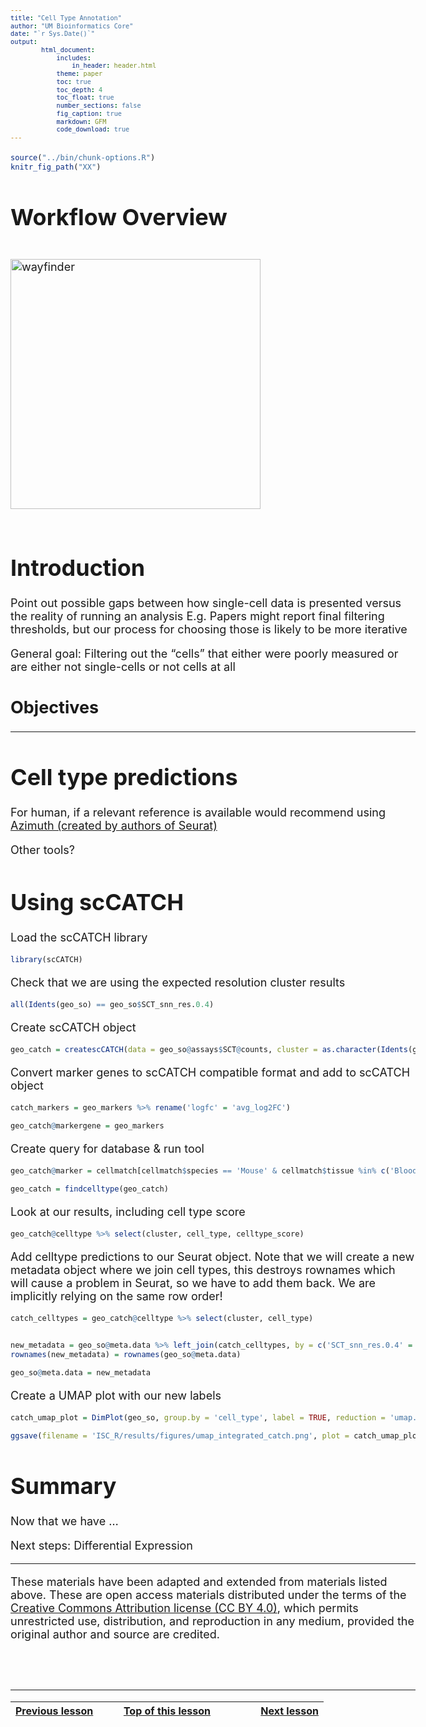 ```yaml
---
title: "Cell Type Annotation"
author: "UM Bioinformatics Core"
date: "`r Sys.Date()`"
output:
        html_document:
            includes:
                in_header: header.html
            theme: paper
            toc: true
            toc_depth: 4
            toc_float: true
            number_sections: false
            fig_caption: true
            markdown: GFM
            code_download: true
---
```


<style type="text/css">
body, td {
   font-size: 18px;
}
code.r{
  font-size: 12px;
}
pre {
  font-size: 12px
}
</style>

```r
source("../bin/chunk-options.R")
knitr_fig_path("XX")
```

# Workflow Overview {.unlisted .unnumbered}

<br/>
<img src="images/wayfinder/wayfinder.png" alt="wayfinder" style="height: 400px;"/>
<br/>
<br/>

# Introduction

Point out possible gaps between how single-cell data is presented versus the reality of running an analysis
E.g. Papers might report final filtering thresholds, but our process for choosing those is likely to be more iterative

General goal: Filtering out the "cells" that either were poorly measured or are either not single-cells or not cells at all

## Objectives

<!--Add specific goals for section-->

----

# Cell type predictions

<!--For mouse, we often use scCATCH-->

<!--More options for human samples than mouse-->

For human, if a relevant reference is available would recommend using [Azimuth (created by authors of Seurat)](https://azimuth.hubmapconsortium.org/) <!-- and [10x tutorial](https://www.10xgenomics.com/analysis-guides/automated-cell-type-annotation-from-r-to-loupe-using-louper) that includes example of using Azimuth -->

Other tools?

# Using scCATCH

<!--- add context about scCATCH--->

Load the scCATCH library
```r
library(scCATCH)
```

Check that we are using the expected resolution cluster results
```r
all(Idents(geo_so) == geo_so$SCT_snn_res.0.4)
```

Create scCATCH object
```r
geo_catch = createscCATCH(data = geo_so@assays$SCT@counts, cluster = as.character(Idents(geo_so)))
```

Convert marker genes to scCATCH compatible format and add to scCATCH object
```r
catch_markers = geo_markers %>% rename('logfc' = 'avg_log2FC')

geo_catch@markergene = geo_markers
```

Create query for database & run tool
```r
geo_catch@marker = cellmatch[cellmatch$species == 'Mouse' & cellmatch$tissue %in% c('Blood', 'Peripheral Blood', 'Muscle', 'Skeletal muscle', 'Epidermis', 'Skin'), ]

geo_catch = findcelltype(geo_catch)
```


Look at our results, including cell type score
```r
geo_catch@celltype %>% select(cluster, cell_type, celltype_score)
```

Add celltype predictions to our Seurat object. Note that we will create a new metadata object where we join cell types, this destroys rownames which will cause a problem in Seurat, so we have to add them back. We are implicitly relying on the same row order!
```r
catch_celltypes = geo_catch@celltype %>% select(cluster, cell_type)


new_metadata = geo_so@meta.data %>% left_join(catch_celltypes, by = c('SCT_snn_res.0.4' = 'cluster'))
rownames(new_metadata) = rownames(geo_so@meta.data)

geo_so@meta.data = new_metadata 
```

Create a UMAP plot with our new labels
```r
catch_umap_plot = DimPlot(geo_so, group.by = 'cell_type', label = TRUE, reduction = 'umap.sct.integrated.rpca')

ggsave(filename = 'ISC_R/results/figures/umap_integrated_catch.png', plot = catch_umap_plot, width = 8, height = 7, units = 'in')
```



# Summary

Now that we have ... 

Next steps: Differential Expression



----

These materials have been adapted and extended from materials listed above. These are open access materials distributed under the terms of the [Creative Commons Attribution license (CC BY 4.0)](http://creativecommons.org/licenses/by/4.0/), which permits unrestricted use, distribution, and reproduction in any medium, provided the original author and source are credited.

<br/>
<br/>
<hr/>
| [Previous lesson](06-MarkerVisualization.html) | [Top of this lesson](#top) | [Next lesson](08-DifferentialExpression.html) |
| :--- | :----: | ---: |

